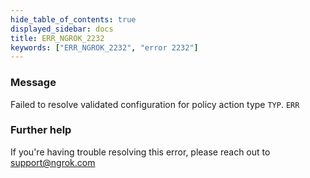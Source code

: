 ```yaml
---
hide_table_of_contents: true
displayed_sidebar: docs
title: ERR_NGROK_2232
keywords: ["ERR_NGROK_2232", "error 2232"]
---
```


### Message

Failed to resolve validated configuration for policy action type `TYP`.
`ERR`

### Further help

If you're having trouble resolving this error, please reach out to [support@ngrok.com](mailto:support@ngrok.com?subject=Help%20with%20ERR_NGROK_2232)

